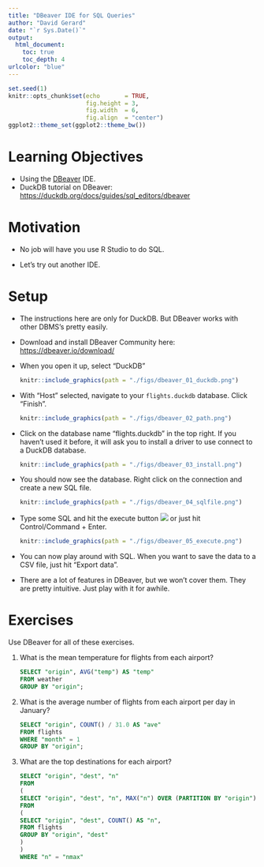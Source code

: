---
title: "DBeaver IDE for SQL Queries"
author: "David Gerard"
date: "`r Sys.Date()`"
output:  
  html_document:
    toc: true
    toc_depth: 4
urlcolor: "blue"
---

```{r setup, include=FALSE}
set.seed(1)
knitr::opts_chunk$set(echo       = TRUE, 
                      fig.height = 3, 
                      fig.width  = 6,
                      fig.align  = "center")
ggplot2::theme_set(ggplot2::theme_bw())
```

# Learning Objectives

- Using the [DBeaver](https://dbeaver.io/) IDE.
- DuckDB tutorial on DBeaver: <https://duckdb.org/docs/guides/sql_editors/dbeaver>

# Motivation

- No job will have you use R Studio to do SQL.

- Let's try out another IDE.

# Setup

- The instructions here are only for DuckDB. But DBeaver works with other DBMS's pretty easily.

- Download and install DBeaver Community here: <https://dbeaver.io/download/>

- When you open it up, select "DuckDB"

    ```{r, out.width="75%", echo=FALSE}
    knitr::include_graphics(path = "./figs/dbeaver_01_duckdb.png")
    ```


- With "Host" selected, navigate to your `flights.duckdb` database. Click "Finish".

    ```{r, out.width="75%", echo=FALSE}
    knitr::include_graphics(path = "./figs/dbeaver_02_path.png")
    ```
    
- Click on the database name "flights.duckdb" in the top right. If you haven't used it before, it will ask you to install a driver to use connect to a DuckDB database.

    ```{r, out.width="75%", echo=FALSE}
    knitr::include_graphics(path = "./figs/dbeaver_03_install.png")
    ```


- You should now see the database. Right click on the connection and create a new SQL file.

    ```{r, out.width="75%", echo=FALSE}
    knitr::include_graphics(path = "./figs/dbeaver_04_sqlfile.png")
    ```

- Type some SQL and hit the execute button ![](./figs/dbeaver_execute.png)\ or just hit Control/Command + Enter.

    ```{r, out.width="75%", echo=FALSE}
    knitr::include_graphics(path = "./figs/dbeaver_05_execute.png")
    ```


- You can now play around with SQL. When you want to save the data to a CSV file, just hit "Export data".

- There are a lot of features in DBeaver, but we won't cover them. They are pretty intuitive. Just play with it for awhile.

# Exercises

Use DBeaver for all of these exercises.

1. What is the mean temperature for flights from each airport?

    ```{sql, eval = FALSE, echo = FALSE}
    SELECT "origin", AVG("temp") AS "temp"
    FROM weather 
    GROUP BY "origin";
    ```

2. What is the average number of flights from each airport per day in January?

    ```{sql, eval = FALSE, echo = FALSE}
    SELECT "origin", COUNT() / 31.0 AS "ave"
    FROM flights 
    WHERE "month" = 1
    GROUP BY "origin";
    ```

3. What are the top destinations for each airport?

    ```{sql, eval = FALSE, echo = FALSE}
    SELECT "origin", "dest", "n"
    FROM
    (
    SELECT "origin", "dest", "n", MAX("n") OVER (PARTITION BY "origin") AS "nmax"
    FROM
    (
    SELECT "origin", "dest", COUNT() AS "n",
    FROM flights
    GROUP BY "origin", "dest"
    )
    )
    WHERE "n" = "nmax"
    ```
